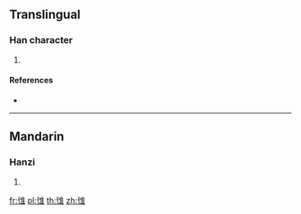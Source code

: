 {{character info/new}}
==Translingual==

===Han character===
{{Han char|rn=172|rad=隹|as=03|sn=11|four=40014|canj=IPOG}}

# {{defn|Han|sort=隹03}}

====References====
* {{Han ref|kx=1364.170|dkj=41950|dj=1868.070|hdz=64091.040|uh=96BF|ud=38591|bh=D84C|bd=55372}}

----

==Mandarin==

===Hanzi===
{{cmn-hanzi|pin=[[qiāo]] ([[qiao1]]), [[qiǎo]] ([[qiao3]]), [[yì]] ([[yi4]])|wg=ch'iao<sup>1</sup>, ch'iao<sup>3</sup>, i<sup>4</sup>}}

# {{defn|lang=cmn|sort=隹03}}

[[fr:隿]]
[[pl:隿]]
[[th:隿]]
[[zh:隿]]